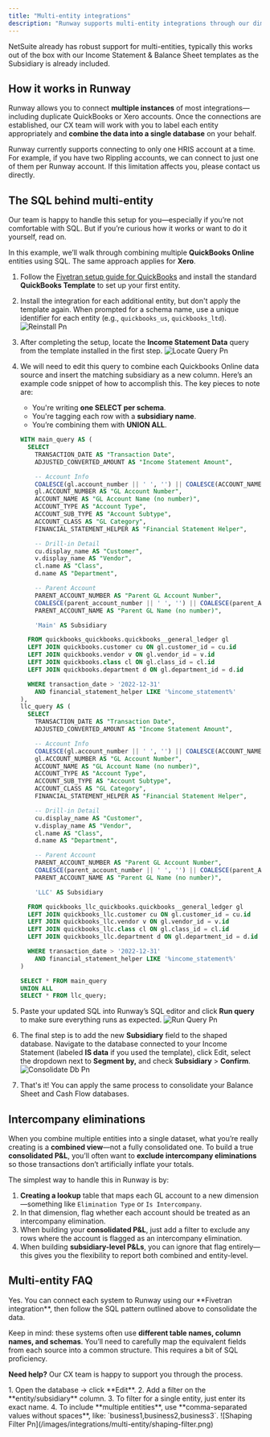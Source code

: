 ```yaml
---
title: "Multi-entity integrations"
description: "Runway supports multi-entity integrations through our dimensional modeling approach. The most common use case is consolidating financials across entities via your General Ledger integration—for example, connecting multiple QuickBooks Online or Xero accounts."
---
```


<Check>
  NetSuite already has robust support for multi-entities, typically this works out of the box with our Income Statement & Balance Sheet templates as the Subsidiary is already included.
</Check>

## How it works in Runway

Runway allows you to connect **multiple instances** of most integrations—including duplicate QuickBooks or Xero accounts. Once the connections are established, our CX team will work with you to label each entity appropriately and **combine the data into a single database** on your behalf.

<Warning>
  Runway currently supports connecting to only one HRIS account at a time. For example, if you have two Rippling accounts, we can connect to just one of them per Runway account. If this limitation affects you, please contact us directly.
</Warning>

## The SQL behind multi-entity

Our team is happy to handle this setup for you—especially if you’re not comfortable with SQL. But if you’re curious how it works or want to do it yourself, read on.

In this example, we’ll walk through combining multiple **QuickBooks Online** entities using SQL. The same approach applies for **Xero**.

1. Follow the [Fivetran setup guide for QuickBooks](https://docs.runway.com/integrations/accounting/quickbooks-online) and install the standard **QuickBooks Template** to set up your first entity.
2. Install the integration for each additional entity, but don't apply the template again. When prompted for a schema name, use a unique identifier for each entity (e.g., `quickbooks_us`, `quickbooks_ltd`).
   ![Reinstall Pn](/images/integrations/multi-entity/reinstall.png)
3. After completing the setup, locate the **Income Statement Data** query from the template installed in the first step.
   ![Locate Query Pn](/images/integrations/multi-entity/locate-query.png)
4. We will need to edit this query to combine each Quickbooks Online data source and insert the matching subsidiary as a new column. Here’s an example code snippet of how to accomplish this. The key pieces to note are:
   - You're writing **one SELECT per schema**.
   - You're tagging each row with a **subsidiary name**.
   - You’re combining them with **UNION ALL**.

   ```sql
   WITH main_query AS (
     SELECT
       TRANSACTION_DATE AS "Transaction Date",
       ADJUSTED_CONVERTED_AMOUNT AS "Income Statement Amount",
   
       -- Account Info
       COALESCE(gl.account_number || ' ', '') || COALESCE(ACCOUNT_NAME, 'No Account Name') AS "GL Account Name",
       gl.ACCOUNT_NUMBER AS "GL Account Number",
       ACCOUNT_NAME AS "GL Account Name (no number)",
       ACCOUNT_TYPE AS "Account Type",
       ACCOUNT_SUB_TYPE AS "Account Subtype",
       ACCOUNT_CLASS AS "GL Category",
       FINANCIAL_STATEMENT_HELPER AS "Financial Statement Helper",
   
       -- Drill-in Detail 
       cu.display_name AS "Customer",
       v.display_name AS "Vendor",  
       cl.name AS "Class",
       d.name AS "Department",
   
       -- Parent Account
       PARENT_ACCOUNT_NUMBER AS "Parent GL Account Number",
       COALESCE(parent_account_number || ' ', '') || COALESCE(parent_ACCOUNT_NAME, 'No Account Name') AS "Parent GL Account Name",
       PARENT_ACCOUNT_NAME AS "Parent GL Name (no number)",
   
       'Main' AS Subsidiary
   
     FROM quickbooks_quickbooks.quickbooks__general_ledger gl
     LEFT JOIN quickbooks.customer cu ON gl.customer_id = cu.id
     LEFT JOIN quickbooks.vendor v ON gl.vendor_id = v.id
     LEFT JOIN quickbooks.class cl ON gl.class_id = cl.id
     LEFT JOIN quickbooks.department d ON gl.department_id = d.id
   
     WHERE transaction_date > '2022-12-31'
       AND financial_statement_helper LIKE '%income_statement%'
   ),
   llc_query AS (
     SELECT
       TRANSACTION_DATE AS "Transaction Date",
       ADJUSTED_CONVERTED_AMOUNT AS "Income Statement Amount",
   
       -- Account Info
       COALESCE(gl.account_number || ' ', '') || COALESCE(ACCOUNT_NAME, 'No Account Name') AS "GL Account Name",
       gl.ACCOUNT_NUMBER AS "GL Account Number",
       ACCOUNT_NAME AS "GL Account Name (no number)",
       ACCOUNT_TYPE AS "Account Type",
       ACCOUNT_SUB_TYPE AS "Account Subtype",
       ACCOUNT_CLASS AS "GL Category",
       FINANCIAL_STATEMENT_HELPER AS "Financial Statement Helper",
   
       -- Drill-in Detail 
       cu.display_name AS "Customer",
       v.display_name AS "Vendor",  
       cl.name AS "Class",
       d.name AS "Department",
   
       -- Parent Account
       PARENT_ACCOUNT_NUMBER AS "Parent GL Account Number",
       COALESCE(parent_account_number || ' ', '') || COALESCE(parent_ACCOUNT_NAME, 'No Account Name') AS "Parent GL Account Name",
       PARENT_ACCOUNT_NAME AS "Parent GL Name (no number)",
   
       'LLC' AS Subsidiary
   
     FROM quickbooks_llc_quickbooks.quickbooks__general_ledger gl
     LEFT JOIN quickbooks_llc.customer cu ON gl.customer_id = cu.id
     LEFT JOIN quickbooks_llc.vendor v ON gl.vendor_id = v.id
     LEFT JOIN quickbooks_llc.class cl ON gl.class_id = cl.id
     LEFT JOIN quickbooks_llc.department d ON gl.department_id = d.id
   
     WHERE transaction_date > '2022-12-31'
       AND financial_statement_helper LIKE '%income_statement%'
   )
   
   SELECT * FROM main_query
   UNION ALL
   SELECT * FROM llc_query;
   ```
5. Paste your updated SQL into Runway’s SQL editor and click **Run query** to make sure everything runs as expected.
   ![Run Query Pn](/images/integrations/run-query.png)
6. The final step is to add the new **Subsidiary** field to the shaped database. Navigate to the database connected to your Income Statement (labeled **IS data** if you used the template), click Edit, select the dropdown next to **Segment by,** and check **Subsidiary** \> **Confirm**.
   ![Consolidate Db Pn](/images/integrations/multi-entity/consolidate-db.png)
7. That's it! You can apply the same process to consolidate your Balance Sheet and Cash Flow databases.

## Intercompany eliminations

When you combine multiple entities into a single dataset, what you’re really creating is a **combined view**—not a fully consolidated one. To build a true **consolidated P&L**, you’ll often want to **exclude intercompany eliminations** so those transactions don’t artificially inflate your totals.

The simplest way to handle this in Runway is by:

1. **Creating a lookup** table that maps each GL account to a new dimension—something like `Elimination Type` or `Is Intercompany`.
2. In that dimension, flag whether each account should be treated as an intercompany elimination.
3. When building your **consolidated P&L**, just add a filter to exclude any rows where the account is flagged as an intercompany elimination.
4. When building **subsidiary-level P&Ls**, you can ignore that flag entirely—this gives you the flexibility to report both combined and entity-level.

## Multi-entity FAQ

<Accordion title="Can I consolidate entities from different accounting systems (for example, Google Sheets, QuickBooks Online, and Xero)?">
  Yes. You can connect each system to Runway using our **Fivetran integration**, then follow the SQL pattern outlined above to consolidate the data.

  Keep in mind: these systems often use **different table names, column names, and schemas**. You’ll need to carefully map the equivalent fields from each source into a common structure. This requires a bit of SQL proficiency.

  **Need help?** Our CX team is happy to support you through the process.
</Accordion>

<Accordion title="I have a query with multiple entities combined. How do I configure a database to only include data from one entity?">
  1. Open the database → click **Edit**.
  2. Add a filter on the **entity/subsidiary** column.
  3. To filter for a single entity, just enter its exact name.
  4. To include **multiple entities**, use **comma-separated values without spaces**, like: `business1,business2,business3`.
  ![Shaping Filter Pn](/images/integrations/multi-entity/shaping-filter.png)
</Accordion>